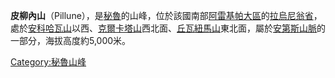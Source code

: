 {{Coord|14|57|33|S|72|25|40|W|display=title}}

'''皮柳內山'''（Pillune），是[[秘魯|秘魯]]的山峰，位於該國南部[[阿雷基帕大區|阿雷基帕大區]]的[[拉烏尼翁省_(秘魯)|拉烏尼翁省]]，處於[[安科哈瓦山|安科哈瓦山]]以西、[[克爾卡塔山|克爾卡塔山]]西北面、[[丘瓦紐馬山|丘瓦紐馬山]]東北面，屬於[[安第斯山脈|安第斯山脈]]的一部分，海拔高度約5,000米。

{{Peru-geo-stub}}
[[Category:秘魯山峰|Category:秘魯山峰]]